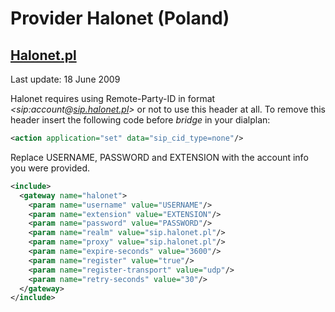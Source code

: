 
# Provider Halonet (Poland) 

 

## [Halonet.pl](http://Halonet.pl)

Last update: 18 June 2009

Halonet requires using Remote-Party-ID in format _\<sip:account@[sip.halonet.pl](http://sip.halonet.pl)\>_ or not to use this header at all. To remove this header insert the following code before _bridge_ in your dialplan:

```xml
<action application="set" data="sip_cid_type=none"/> 
```

Replace USERNAME, PASSWORD and EXTENSION with the account info you were provided.

```xml
<include>
  <gateway name="halonet">
    <param name="username" value="USERNAME"/>
    <param name="extension" value="EXTENSION"/>
    <param name="password" value="PASSWORD"/>
    <param name="realm" value="sip.halonet.pl"/>
    <param name="proxy" value="sip.halonet.pl"/>
    <param name="expire-seconds" value="3600"/>
    <param name="register" value="true"/>
    <param name="register-transport" value="udp"/>
    <param name="retry-seconds" value="30"/>
  </gateway>
</include> 
```

  

